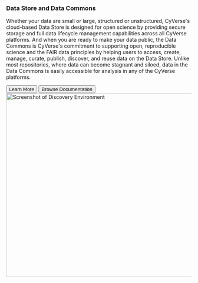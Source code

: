 <div id="Data" className="mt-5">
  <div className="px-4 my-5 brder-bottom">
    <h3 className="display-6 text-cter">Data Store and Data Commons</h3>
    <div className="mx-auto">
      <p className="text-sm-start text-cter">
        Whether your data are small or large, structured or unstructured, CyVerse's cloud-based Data Store is designed for open science by providing secure storage and full data lifecycle management capabilities across all CyVerse platforms. And when you are ready to make your data public, the Data Commons is CyVerse's commitment to supporting open, reproducible science and the FAIR data principles by helping users to access, create, manage, curate, publish, discover, and reuse data on the Data Store. Unlike most repositories, where data can become stagnant and siloed, data in the Data Commons is easily accessible for analysis in any of the CyVerse platforms.
      </p>
      <div className="d-grid gap-2 d-sm-flex justify-content-sm-center mb-5">
        <button type="button" className="btn btn-primary btn-lg px-4 me-sm-3">
          Learn More
        </button>
        <button type="button" className="btn btn-outline-secondary btn-lg px-4">
          Browse Documentation
        </button>
      </div>
    </div>
    <div className="overflow-hidden">
      <div className="px-5 text-center">
        <div className="row">
          <div className="col d-none d-sm-block d-xs-block align-items-start">
            <img
              src="/images/DataStore.png"
              className="img-fluid border rounded-3 shadow-lg mb-4 mb-sm-2 mb-xs-2"
              alt="Screenshot of Discovery Environment"
              loading="lazy"
              width="700"
              height="500"
            />
          </div>
        </div>
      </div>
    </div>
  </div>
</div>
